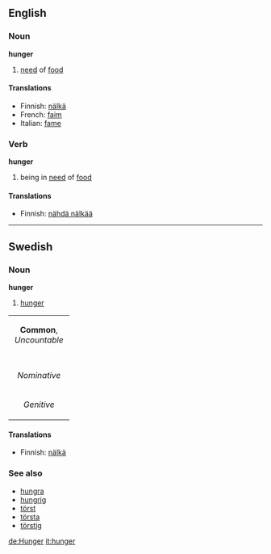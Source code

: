 ==English==
===Noun===
'''hunger'''
#[[need]] of [[food]]
====Translations====
* Finnish: [[nälkä]]
*French: [[faim]]
*Italian: [[fame]]

===Verb===
'''hunger'''
#being in [[need]] of [[food]]
====Translations====
* Finnish: [[nähdä nälkää]]

----

==Swedish==
===Noun===
'''hunger'''

#[[hunger#English|hunger]]

{| border=1 cellspacing=0
| bgcolor="#FFFFF0" colspan=5 align=center | '''Common''', ''Uncountable''
|-
|- bgcolor="#FFFFF0" align=center
| width=105 |
| width=105 | ''Indefinite'' 
| width=105 | ''Definite'' 
|- align=center
| width=105 bgcolor="#FFFFF0" | ''Nominative'' 
| [[hunger]]
| [[hungern]]
|- align=center
| width=105 bgcolor="#FFFFF0" | ''Genitive'' 
| [[hungers]]
| [[hungerns]]
|}

====Translations====
* Finnish: [[nälkä]]

===See also===
*[[hungra]]
*[[hungrig]]
*[[törst]]
*[[törsta]]
*[[törstig]]

[[de:Hunger]]
[[it:hunger]]